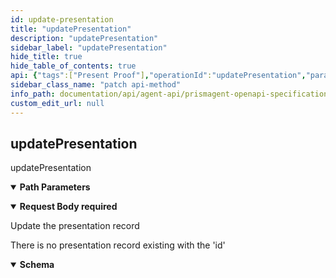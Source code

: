 ```yaml
---
id: update-presentation
title: "updatePresentation"
description: "updatePresentation"
sidebar_label: "updatePresentation"
hide_title: true
hide_table_of_contents: true
api: {"tags":["Present Proof"],"operationId":"updatePresentation","parameters":[{"in":"path","name":"id","schema":{"type":"string"},"required":true,"description":"Unique identifier of the presentation","example":"06e126d1-fa44-4882-a243-1e326fbe21db"}],"requestBody":{"required":true,"content":{"application/json":{"schema":{"description":"Actions on presetations (to update)","required":["action"],"properties":{"action":{"type":"string","enum":["request-accept","request-reject","presentation-accept","presentation-reject"]},"proofId":{"description":"This is to choose what VCs to use","type":"array","items":{"type":"string"}}}}}}},"responses":{"200":{"description":"Update the presentation record"},"404":{"description":"There is no presentation record existing with the 'id'","content":{"application/json":{"schema":{"type":"object","description":"An RFC-7807 compliant data structure for reporting errors to the client","required":["type","title","status","instance"],"properties":{"type":{"type":"string","description":"A URI reference that identifies the problem type.","example":"https://example.org/doc/#model-MalformedEmail"},"title":{"type":"string","example":"Malformed email","description":"A short, human-readable summary of the problem type. It does not\nchange from occurrence to occurrence of the problem."},"status":{"type":"integer","format":"int32","example":400,"description":"The HTTP status code for this occurrence of the problem."},"detail":{"type":"string","description":"A human-readable explanation specific to this occurrence of the problem.","example":"The received '{}à!è@!.b}' email does not conform to the email format"},"instance":{"type":"string","example":"/problems/d914e","description":"A URI reference that identifies the specific occurrence of the problem.\nIt may or may not yield further information if dereferenced."}}}}}}},"description":"updatePresentation","method":"patch","path":"/present-proof/presentations/{id}","servers":[{"url":"https://k8s-dev.atalaprism.io/prism-agent/"},{"url":"http://localhost/prism-agent"}],"security":[{"ApiKeyAuth":[]}],"securitySchemes":{"ApiKeyAuth":{"type":"apiKey","in":"header","name":"apikey"}},"jsonRequestBodyExample":{"action":"request-accept","proofId":["string"]},"info":{"title":"PrismAgent OpenAPI specification","description":"OpenAPI specification for Decentralized Identifiers (DID) Operations","version":"0.1.0","contact":{"name":"Core DID","email":"atala-coredid@iohk.io"}},"postman":{"name":"update Presentation","description":{"type":"text/plain"},"url":{"path":["present-proof","presentations",":id"],"host":["{{baseUrl}}"],"query":[],"variable":[{"disabled":false,"description":{"content":"(Required) Unique identifier of the presentation","type":"text/plain"},"type":"any","value":"","key":"id"}]},"header":[{"key":"Content-Type","value":"application/json"},{"key":"Accept","value":"application/json"}],"method":"PATCH","body":{"mode":"raw","raw":"\"\"","options":{"raw":{"language":"json"}}}}}
sidebar_class_name: "patch api-method"
info_path: documentation/api/agent-api/prismagent-openapi-specification
custom_edit_url: null
---
```



## updatePresentation



updatePresentation

<details style={{"marginBottom":"1rem"}} data-collapsed={false} open={true}><summary style={{}}><strong>Path Parameters</strong></summary><div><ul><ParamsItem className={"paramsItem"} param={{"in":"path","name":"id","schema":{"type":"string"},"required":true,"description":"Unique identifier of the presentation","example":"06e126d1-fa44-4882-a243-1e326fbe21db"}}></ParamsItem></ul></div></details><MimeTabs><TabItem label={"application/json"} value={"application/json-schema"}><details style={{}} data-collapsed={false} open={true}><summary style={{"textAlign":"left"}}><strong>Request Body</strong><strong style={{"fontSize":"var(--ifm-code-font-size)","color":"var(--openapi-required)"}}> required</strong></summary><div style={{"textAlign":"left","marginLeft":"1rem"}}></div><ul style={{"marginLeft":"1rem"}}><SchemaItem collapsible={false} name={"action"} required={true} deprecated={undefined} schemaDescription={undefined} schemaName={"string"} qualifierMessage={"**Possible values:** [`request-accept`, `request-reject`, `presentation-accept`, `presentation-reject`]"} defaultValue={undefined}></SchemaItem><SchemaItem collapsible={false} name={"proofId"} required={false} deprecated={undefined} schemaDescription={"This is to choose what VCs to use"} schemaName={"string[]"} qualifierMessage={undefined} defaultValue={undefined}></SchemaItem></ul></details></TabItem></MimeTabs><div><ApiTabs><TabItem label={"200"} value={"200"}><div>

Update the presentation record

</div><div></div></TabItem><TabItem label={"404"} value={"404"}><div>

There is no presentation record existing with the 'id'

</div><div><MimeTabs schemaType={"response"}><TabItem label={"application/json"} value={"application/json"}><SchemaTabs><TabItem label={"Schema"} value={"Schema"}><details style={{}} data-collapsed={false} open={true}><summary style={{"textAlign":"left"}}><strong>Schema</strong></summary><div style={{"textAlign":"left","marginLeft":"1rem"}}></div><ul style={{"marginLeft":"1rem"}}><SchemaItem collapsible={false} name={"type"} required={false} deprecated={undefined} schemaDescription={"A URI reference that identifies the problem type."} schemaName={"string"} qualifierMessage={undefined} defaultValue={undefined}></SchemaItem><SchemaItem collapsible={false} name={"title"} required={false} deprecated={undefined} schemaDescription={"A short, human-readable summary of the problem type. It does not\nchange from occurrence to occurrence of the problem."} schemaName={"string"} qualifierMessage={undefined} defaultValue={undefined}></SchemaItem><SchemaItem collapsible={false} name={"status"} required={false} deprecated={undefined} schemaDescription={"The HTTP status code for this occurrence of the problem."} schemaName={"int32"} qualifierMessage={undefined} defaultValue={undefined}></SchemaItem><SchemaItem collapsible={false} name={"detail"} required={false} deprecated={undefined} schemaDescription={"A human-readable explanation specific to this occurrence of the problem."} schemaName={"string"} qualifierMessage={undefined} defaultValue={undefined}></SchemaItem><SchemaItem collapsible={false} name={"instance"} required={false} deprecated={undefined} schemaDescription={"A URI reference that identifies the specific occurrence of the problem.\nIt may or may not yield further information if dereferenced."} schemaName={"string"} qualifierMessage={undefined} defaultValue={undefined}></SchemaItem></ul></details></TabItem><TabItem label={"Example (from schema)"} value={"Example (from schema)"}><ResponseSamples responseExample={"{\n  \"type\": \"https://example.org/doc/#model-MalformedEmail\",\n  \"title\": \"Malformed email\",\n  \"status\": 400,\n  \"detail\": \"The received '{}à!è@!.b}' email does not conform to the email format\",\n  \"instance\": \"/problems/d914e\"\n}"} language={"json"}></ResponseSamples></TabItem></SchemaTabs></TabItem></MimeTabs></div></TabItem></ApiTabs></div>
      